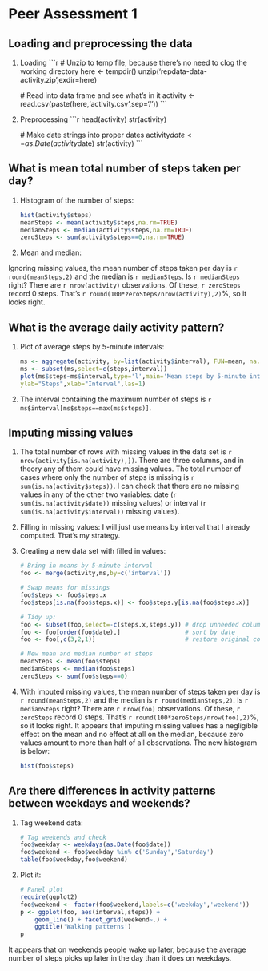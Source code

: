 Peer Assessment 1
========================================================

## Loading and preprocessing the data

1. Loading
    ```r
    # Unzip to temp file, because there's no need to clog the working directory
    here <- tempdir()
    unzip('repdata-data-activity.zip',exdir=here)

    # Read into data frame and see what's in it
    activity <- read.csv(paste(here,'activity.csv',sep='/'))
    ```
2. Preprocessing
    ```r
    head(activity)
    str(activity)

    # Make date strings into proper dates
    activity$date <- as.Date(activity$date)
    str(activity)
    ```

## What is mean total number of steps taken per day?

1. Histogram of the number of steps:

    ```r
    hist(activity$steps)
    meanSteps <- mean(activity$steps,na.rm=TRUE)
    medianSteps <- median(activity$steps,na.rm=TRUE)
    zeroSteps <- sum(activity$steps==0,na.rm=TRUE)
    ```
    
2. Mean and median:

Ignoring missing values, the mean number of steps taken per day is `r round(meanSteps,2)` and the median is `r medianSteps`. Is `r medianSteps` right? There are `r nrow(activity)` observations. Of these, `r zeroSteps` record 0 steps. That's `r round(100*zeroSteps/nrow(activity),2)`%, so it looks right.

## What is the average daily activity pattern?

1. Plot of average steps by 5-minute intervals:

    ```r
    ms <- aggregate(activity, by=list(activity$interval), FUN=mean, na.rm=TRUE)
    ms <- subset(ms,select=c(steps,interval))
    plot(ms$steps~ms$interval,type='l',main='Mean steps by 5-minute interval',
    ylab="Steps",xlab="Interval",las=1)
    ```
    
2. The interval containing the maximum number of steps is `r ms$interval[ms$steps==max(ms$steps)]`.

## Imputing missing values

1. The total number of rows with missing values in the data set is `r nrow(activity[is.na(activity),])`. There are three columns, and in theory any of them could have missing values. The total number of cases where only the number of steps is missing is `r sum(is.na(activity$steps))`. I can check that there are no missing values in any of the other two variables: date (`r sum(is.na(activity$date))` missing values) or interval (`r sum(is.na(activity$interval))` missing values).

2. Filling in missing values: I will just use means by interval that I already computed. That's my strategy.

3. Creating a new data set with filled in values:

    ```r
    # Bring in means by 5-minute interval
    foo <- merge(activity,ms,by=c('interval'))
    
    # Swap means for missings
    foo$steps <- foo$steps.x
    foo$steps[is.na(foo$steps.x)] <- foo$steps.y[is.na(foo$steps.x)]
    
    # Tidy up:  
    foo <- subset(foo,select=-c(steps.x,steps.y)) # drop unneeded columns
    foo <- foo[order(foo$date),]                  # sort by date
    foo <- foo[,c(3,2,1)]                         # restore original column order
    
    # New mean and median number of steps
    meanSteps <- mean(foo$steps)
    medianSteps <- median(foo$steps)
    zeroSteps <- sum(foo$steps==0)
    ```

4. With imputed missing values, the mean number of steps taken per day is `r round(meanSteps,2)` and the median is `r round(medianSteps,2)`. Is `r medianSteps` right? There are `r nrow(foo)` observations. Of these, `r zeroSteps` record 0 steps. That's `r round(100*zeroSteps/nrow(foo),2)`%, so it looks right. It appears that imputing missing values has a negligible effect on the mean and no effect at all on the median, because zero values amount to more than half of all observations. The new histogram is below:

    ```r
    hist(foo$steps)
    ```

## Are there differences in activity patterns between weekdays and weekends?

1. Tag weekend data:

    ```r
    # Tag weekends and check
    foo$weekday <- weekdays(as.Date(foo$date))
    foo$weekend <- foo$weekday %in% c('Sunday','Saturday')
    table(foo$weekday,foo$weekend)
    ```
2. Plot it:
    
    ```r
    # Panel plot
    require(ggplot2)
    foo$weekend <- factor(foo$weekend,labels=c('weekday','weekend'))
    p <- ggplot(foo, aes(interval,steps)) + 
        geom_line() + facet_grid(weekend~.) +
        ggtitle('Walking patterns')
    p
    ```

It appears that on weekends people wake up later, because the average number of steps picks up later in the day than it does on weekdays.
